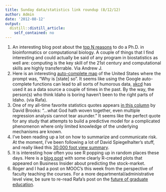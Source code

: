 ```yaml
---
title: Sunday data/statistics link roundup (8/12/12)
author: Admin
date: '2012-08-12'
output:
  distill::distill_article:
    self_contained: no
---
```


  1. An interesting blog post about the <a href="http://caseybergman.wordpress.com/2012/07/31/top-n-reasons-to-do-a-ph-d-or-post-doc-in-bioinformaticscomputational-biology/" target="_blank">top N reasons</a> to do a Ph.D. in bioinformatics or computational biology. A couple of things that I find interesting and could actually be said of any program in biostatistics as well are: computing is the key skill of the 21st century and computational skills are highly transferrable. Via Andrew J. 
  2. Here is an interesting <a href="http://blog.noupsi.de/post/28896819324/why-are-americans-so" target="_blank">auto-complete map</a> of the United States where the prompt was, &#8220;Why is [state] so&#8221;. It seems like using the Google auto-complete functions can lead to all sorts of humorous data, <a href="http://xkcd.com/715/" target="_blank">xkcd</a> has used it as a data source a couple of times in the past. By the way, the person(s) who think Idaho is boring haven&#8217;t been to the right parts of Idaho. (via Rafa). 
  3. One of my all-time favorite statistics quotes appears <a href="http://mobile.nytimes.com/2012/08/03/opinion/brooks-the-credit-illusion.xml" target="_blank">in this column</a> by David Brooks: &#8220;&#8230;<span>what God hath woven together, even multiple regression analysis cannot tear asunder.&#8221; It seems like the perfect quote for any study that attempts to build a predictive model for a complicated phenomenon where only limited knowledge of the underlying mechanisms are known. </span>
  4. <span>I&#8217;ve been reading up a lot on how to summarize and communicate risk. At the moment, I&#8217;ve been following a lot of David Spiegelhalter&#8217;s stuff, and really liked this <a href="http://plus.maths.org/content/understanding-uncertainty-2845-ways-spinning-risk-0" target="_blank">30,000 foot view summary</a>.</span>
  5. <span>It is interesting how often you see R popping up in random places these days. Here is a <a href="http://www.businessinsider.com/what-actually-predicts-the-stock-market-2012-8" target="_blank">blog post</a> with some clearly R-created plots that appeared on Business Insider about predicting the stock-market. </span>
  6. <span>Roger and I had a post on MOOC&#8217;s this week from the perspective of faculty teaching the courses. For a more departmental/administrative level view, be sure to re-read Rafa&#8217;s post on the <a href="http://simplystatistics.org/post/10764298034/the-future-of-graduate-education" target="_blank">future of graduate education</a>. </span>
